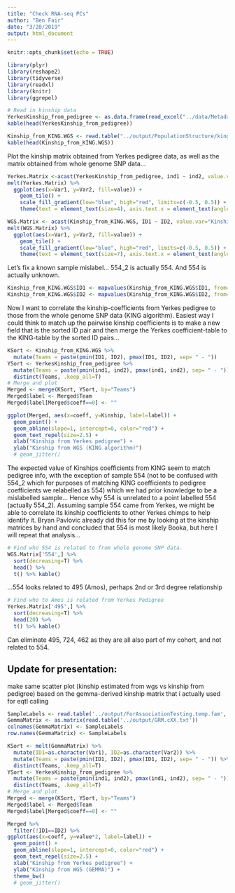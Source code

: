 ```yaml
---
title: "Check RNA-seq PCs"
author: "Ben Fair"
date: "3/20/2019"
output: html_document
---
```


```r
knitr::opts_chunk$set(echo = TRUE)
```


```r
library(plyr)
library(reshape2)
library(tidyverse)
library(readxl)
library(knitr)
library(ggrepel)
```

```r
# Read in kinship data
YerkesKinship_from_pedigree <- as.data.frame(read_excel("../data/Metadata.xlsx", sheet="Yerkes.coan", col_types = c("text", "text", "numeric")))
kable(head(YerkesKinship_from_pedigree))

Kinship_from_KING.WGS <- read.table("../output/PopulationStructure/king.kin", header=T, stringsAsFactors = F)
kable(head(Kinship_from_KING.WGS))
```
Plot the kinship matrix obtained from Yerkes pedigree data, as well as the matrix obtained from whole genome SNP data...

```r
Yerkes.Matrix <-acast(YerkesKinship_from_pedigree, ind1 ~ ind2, value.var="coeff", fill=0)
melt(Yerkes.Matrix) %>%
  ggplot(aes(x=Var1, y=Var2, fill=value)) +
    geom_tile() +
    scale_fill_gradient(low="blue", high="red", limits=c(-0.5, 0.5)) +
    theme(text = element_text(size=4), axis.text.x = element_text(angle=90, hjust=1))

WGS.Matrix <- acast(Kinship_from_KING.WGS, ID1 ~ ID2, value.var="Kinship", fill=0) + acast(Kinship_from_KING.WGS, ID2 ~ ID1, value.var="Kinship", fill=0)
melt(WGS.Matrix) %>%
  ggplot(aes(x=Var1, y=Var2, fill=value)) +
    geom_tile() +
    scale_fill_gradient(low="blue", high="red", limits=c(-0.5, 0.5)) +
    theme(text = element_text(size=7), axis.text.x = element_text(angle=90, hjust=1))
```


Let's fix a known sample mislabel... 554_2 is actually 554. And 554 is actually unknown.
```r
Kinship_from_KING.WGS$ID1 <- mapvalues(Kinship_from_KING.WGS$ID1, from=c("554_2"), to=c("554"))
Kinship_from_KING.WGS$ID2 <- mapvalues(Kinship_from_KING.WGS$ID2, from=c("554_2"), to=c("554"))
```


Now I want to correlate the kinship-coefficients from Yerkes pedigree to those from the whole genome SNP data (KING algorithm). Easiest way I could think to match up the pairwise kinship coefficients is to make a new field that is the sorted ID pair and then merge the Yerkes coefficient-table to the KING-table by the sorted ID pairs...

```r
KSort <- Kinship_from_KING.WGS %>%
  mutate(Teams = paste(pmin(ID1, ID2), pmax(ID1, ID2), sep= " - "))
YSort <- YerkesKinship_from_pedigree %>%
  mutate(Teams = paste(pmin(ind1, ind2), pmax(ind1, ind2), sep= " - ")) %>%
  distinct(Teams, .keep_all=T)
# Merge and plot
Merged <- merge(KSort, YSort, by="Teams")
Merged$label <- Merged$Team
Merged$label[Merged$coeff==0] <- ""

ggplot(Merged, aes(x=coeff, y=Kinship, label=label)) +
  geom_point() +
  geom_abline(slope=1, intercept=0, color="red") +
  geom_text_repel(size=2.5) +
  xlab("Kinship from Yerkes pedigree") +
  ylab("Kinship from WGS (KING algorithm)")
  # geom_jitter()
```

The expected value of Kinships coefficients from KING seem to match pedigree info, with the exception of sample 554 (not to be confused with 554_2 which for purposes of matching KING coefficients to pedigree coefficients we relabelled as 554) which we had prior knowledge to be a mislabelled sample... Hence why 554 is unrelated to a point labelled 554 (actually 554_2). Assuming sample 554 came from Yerkes, we might be able to correlate its kinship coefficients to other Yerkes chimps to help identify it. Bryan Pavlovic already did this for me by looking at the kinship matrices by hand and concluded that 554 is most likely Booka, but here I will repeat that analysis...

```r
# Find who 554 is related to from whole genome SNP data.
WGS.Matrix['554',] %>%
  sort(decreasing=T) %>%
  head() %>%
  t() %>% kable()
```
...554 looks related to 495 (Amos), perhaps 2nd or 3rd degree relationship

```r
# Find who to Amos is related from Yerkes Pedigree
Yerkes.Matrix['495',] %>%
  sort(decreasing=T) %>%
  head(20) %>%
  t() %>% kable()
```
Can eliminate 495, 724, 462 as they are all also part of my cohort, and not related to 554.



## Update for presentation:
make same scatter plot (kinship estimated from wgs vs kinship from pedigree) based on the gemma-derived kinship matrix that i actually used for eqtl calling

```r
SampleLabels <- read.table('../output/ForAssociationTesting.temp.fam', stringsAsFactors = F)$V2
GemmaMatrix <- as.matrix(read.table('../output/GRM.cXX.txt'))
colnames(GemmaMatrix) <- SampleLabels
row.names(GemmaMatrix) <- SampleLabels

KSort <- melt(GemmaMatrix) %>%
  mutate(ID1=as.character(Var1), ID2=as.character(Var2)) %>%
  mutate(Teams = paste(pmin(ID1, ID2), pmax(ID1, ID2), sep= " - ")) %>%
  distinct(Teams, .keep_all=T)
YSort <- YerkesKinship_from_pedigree %>%
  mutate(Teams = paste(pmin(ind1, ind2), pmax(ind1, ind2), sep= " - ")) %>%
  distinct(Teams, .keep_all=T)
# Merge and plot
Merged <- merge(KSort, YSort, by="Teams")
Merged$label <- Merged$Team
Merged$label[Merged$coeff==0] <- ""

Merged %>%
  filter(!ID1==ID2) %>%
ggplot(aes(x=coeff, y=value*2, label=label)) +
  geom_point() +
  geom_abline(slope=1, intercept=0, color="red") +
  geom_text_repel(size=2.5) +
  xlab("Kinship from Yerkes pedigree") +
  ylab("Kinship from WGS (GEMMA)") +
  theme_bw()
  # geom_jitter()


```


